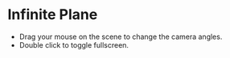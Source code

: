 
# Infinite Plane

<div className="margin-left">

-   Drag your mouse on the scene to change the camera angles.
-   Double click to toggle fullscreen.

</div>

<Demo />
